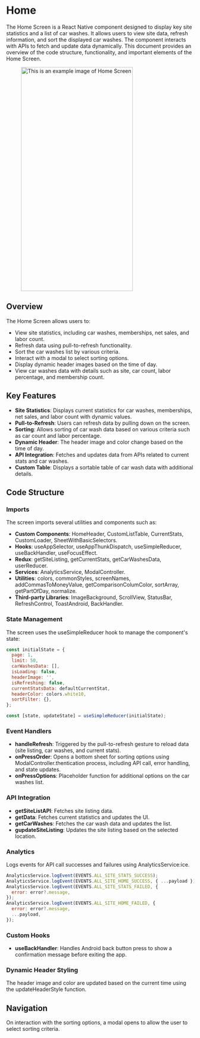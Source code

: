 
# Home

The Home Screen is a React Native component designed to display key site statistics and a list of car washes. It allows users to view site data, refresh information, and sort the displayed car washes. The component interacts with APIs to fetch and update data dynamically. This document provides an overview of the code structure, functionality, and important elements of the Home Screen.

<figure> <img src="/img/inventory/home.png" alt="This is an example image  of Home Screen" width="300" height="600" /></figure>

## Overview

The Home Screen allows users to:

- View site statistics, including car washes, memberships, net sales, and labor count.
- Refresh data using pull-to-refresh functionality.
- Sort the car washes list by various criteria.
- Interact with a modal to select sorting options.
- Display dynamic header images based on the time of day.
- View car washes data with details such as site, car count, labor percentage, and membership count.

## Key Features

- **Site Statistics**: Displays current statistics for car washes, memberships, net sales, and labor count with dynamic values.
- **Pull-to-Refresh**: Users can refresh data by pulling down on the screen.
- **Sorting**: Allows sorting of car wash data based on various criteria such as car count and labor percentage.
- **Dynamic Header**: The header image and color change based on the time of day.
- **API Integration**: Fetches and updates data from APIs related to current stats and car washes.
- **Custom Table**: Displays a sortable table of car wash data with additional details.

## Code Structure

### Imports

The screen imports several utilities and components such as:

- **Custom Components**: HomeHeader, CustomListTable, CurrentStats, CustomLoader, SheetWithBasicSelectors.
- **Hooks**: useAppSelector, useAppThunkDispatch, useSimpleReducer, useBackHandler, useFocusEffect.
- **Redux**: getSiteListing, getCurrentStats, getCarWashesData, userReducer.
- **Services**: AnalyticsService, ModalController.
- **Utilities**: colors, commonStyles, screenNames, addCommasToMoneyValue, getComparisonColumColor, sortArray, getPartOfDay, normalize.
- **Third-party Libraries**: ImageBackground, ScrollView, StatusBar, RefreshControl, ToastAndroid, BackHandler.

### State Management

The screen uses the useSimpleReducer hook to manage the component's state:

```javascript
const initialState = {
  page: 1,
  limit: 50,
  carWashesData: [],
  isLoading: false,
  headerImage: '',
  isRefreshing: false,
  currentStatsData: defaultCurrentStat,
  headerColor: colors.white10,
  sortFilter: {},
};

const [state, updateState] = useSimpleReducer(initialState);
```
### Event Handlers

- **handleRefresh**: Triggered by the pull-to-refresh gesture to reload data (site listing, car washes, and current stats).
- **onPressOrder**:  Opens a bottom sheet for sorting options using ModalController.thentication process, including API call, error handling, and state updates.
- **onPressOptions**:  Placeholder function for additional options on the car washes list.

### API Integration

- **getSiteListAPI**: Fetches site listing data.
- **getData**:   Fetches current statistics and updates the UI.
- **getCarWashes**:  Fetches the car wash data and updates the list.
- **gupdateSiteListing**: Updates the site listing based on the selected location.

### Analytics

Logs events for API call successes and failures using AnalyticsService:ice.

```javascript
AnalyticsService.logEvent(EVENTS.ALL_SITE_STATS_SUCCESS);
AnalyticsService.logEvent(EVENTS.ALL_SITE_HOME_SUCCESS, { ...payload });
AnalyticsService.logEvent(EVENTS.ALL_SITE_STATS_FAILED, {
  error: error?.message,
});
AnalyticsService.logEvent(EVENTS.ALL_SITE_HOME_FAILED, {
  error: error?.message,
  ...payload,
});
```
### Custom Hooks

- **useBackHandler**: Handles Android back button press to show a confirmation message before exiting the app.

### Dynamic Header Styling

The header image and color are updated based on the current time using the updateHeaderStyle function.

## Navigation

On interaction with the sorting options, a modal opens to allow the user to select sorting criteria.






